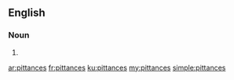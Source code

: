 ==English==

===Noun===
{{head|en|plural}}

# {{plural of|pittance|lang=en|nocat=1}}

[[ar:pittances]]
[[fr:pittances]]
[[ku:pittances]]
[[my:pittances]]
[[simple:pittances]]